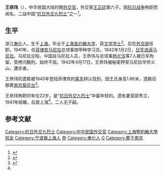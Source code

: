 '''王恭玮'''（{{bd|1920年||1942年|4月17日}}），中华民国大陆时期[[外交官|外交官]]，外交家[[王正廷|王正廷]]第六子。因[[抗日战争|抗日战争]]殉职而闻名。二战中国“[[抗日外交九烈士|抗日外交九烈士]]”之一<ref>{{cite web|url=http://www.globalview.cn/ReadNews.asp?NewsID=29093|title=魂归菊花台|publisher=环球视野|author=黄加佳|date=2012年4月5日|deadurl=yes|archiveurl=https://web.archive.org/web/20130703183428/http://globalview.cn/ReadNews.asp?NewsID=29093|archivedate=2013年7月3日}}</ref>。

==生平==
浙江[[奉化|奉化]]人，生于[[上海|上海]]。毕业于[[上海圣约翰大学|上海圣约翰大学]]，获[[文学学士|文学学士]]<ref name="Wang">{{cite web |url=http://news.qq.com/a/20120330/001569.htm |title=王恭玮生平简介(图) |publisher=腾讯 |author=现代快报 |date=2012年3月30日 |accessdate=2014年11月28日 |archive-date=2014年12月5日 |archive-url=https://web.archive.org/web/20141205031158/http://news.qq.com/a/20120330/001569.htm |dead-url=no }}</ref>。后在[[外交部|外交部]]任职。1941年，任[[菲律宾|菲律宾]][[马尼拉|马尼拉]]总领事馆甲种学习员。1942年1月2日，[[菲律賓戰役_(1941年－1942年)|日军进逼马尼拉]]。马尼拉沦陷，中国驻马尼拉人员，王恭玮与总领事[[杨光泩|杨光泩]]等7人被日军拘留，受拷问酷刑，始终不屈。1942年4月17日，王恭玮被秘密押至马尼拉华侨义山，遭杀害。

王恭玮的遗骸被1945年登陆菲律宾的[[美军|美军]]辨认找到，因王氏身高1.86米，遗骸后移葬[[南京|南京]][[菊花台|菊花台]]<ref>{{cite web |url=http://news.ifeng.com/gundong/detail_2012_04/12/13817212_0.shtml |title=烈士王恭玮家族后人也有消息了 |publisher=凤凰网资讯 |author=现代快报 |date=2012年4月12日 |accessdate=2014年11月28日 |archive-date=2014年12月4日 |archive-url=https://web.archive.org/web/20141204212808/http://news.ifeng.com/gundong/detail_2012_04/12/13817212_0.shtml |dead-url=no }}</ref>。

王恭玮殉职时年仅22岁，是“[[抗日外交九烈士|抗日外交九烈士]]”中最年轻的。遗有妻室邵秀兰，1941年结婚，后居上海<ref name="Wang" />。二人无子嗣。

== 参考文献 ==
{{Reflist}}

{{抗日外交九烈士}}
{{Authority control}}

{{DEFAULTSORT:Wang王}}
[[Category:抗日外交九烈士|Category:抗日外交九烈士]]
[[Category:中华民国外交官|Category:中华民国外交官]]
[[Category:上海聖約翰大學校友|Category:上海聖約翰大學校友]]
[[Category:宁波裔上海人|Category:宁波裔上海人]]
[[Category:王有光家族|恭]]
[[Category:奉化人|Category:奉化人]]
[[Category:王姓|G]]
[[Category:葬于南京|Category:葬于南京]]